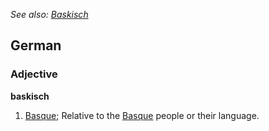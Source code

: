 ''See also: [[Baskisch]]''
==German==
===Adjective===
'''baskisch'''
#[[Basque]]; Relative to the [[Basque]] people or their language.